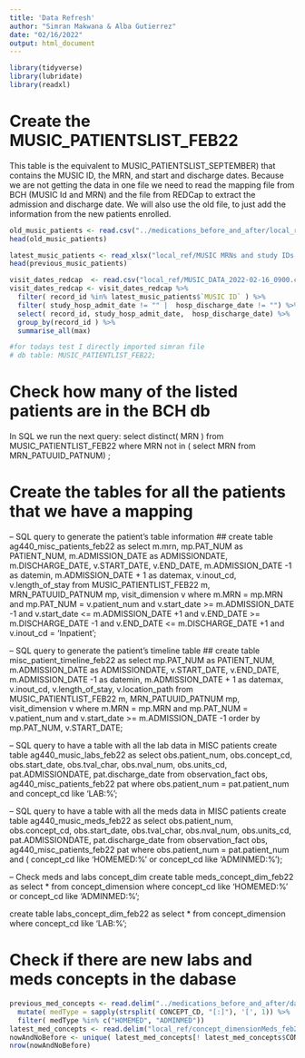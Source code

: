 ```yaml
---
title: 'Data Refresh'
author: "Simran Makwana & Alba Gutierrez"
date: "02/16/2022"
output: html_document
---
```



```r
library(tidyverse)
library(lubridate)
library(readxl)
```


# Create the MUSIC_PATIENTSLIST_FEB22 
This table is the equivalent to MUSIC_PATIENTSLIST_SEPTEMBER) that contains the MUSIC ID, the MRN, and start and discharge dates. 
Because we are not getting the data in one file we need to read the mapping file from BCH (MUSIC Id and MRN) and the file from REDCap to extract the admission and discharge date. We will also use the old file, to just add the information from the new patients enrolled.
```r
old_music_patients <- read.csv("../medications_before_and_after/local_ref/music_id_mapping.csv")
head(old_music_patients)

latest_music_patients <- read_xlsx("local_ref/MUSIC MRNs and study IDs 2.11.2022.xlsx")
head(previous_music_patients)

visit_dates_redcap  <- read.csv("local_ref/MUSIC_DATA_2022-02-16_0900.csv")
visit_dates_redcap <- visit_dates_redcap %>%
  filter( record_id %in% latest_music_patients$`MUSIC ID` ) %>%
  filter( study_hosp_admit_date != "" |  hosp_discharge_date != "") %>%
  select( record_id, study_hosp_admit_date,  hosp_discharge_date) %>%
  group_by(record_id ) %>%
  summarise_all(max)

#for todays test I directly imported simran file 
# db table: MUSIC_PATIENTLIST_FEB22;
```

# Check how many of the listed patients are in the BCH db
In SQL we run the next query:
select distinct( MRN ) from MUSIC_PATIENTLIST_FEB22 where MRN not in ( select MRN from MRN_PATUUID_PATNUM) ;


# Create the tables for all the patients that we have a mapping

-- SQL query to generate the patient's table information ##
create table ag440_misc_patients_feb22 as 
select m.mrn, mp.PAT_NUM as PATIENT_NUM, m.ADMISSION_DATE as ADMISSIONDATE, m.DISCHARGE_DATE, v.START_DATE, v.END_DATE, 
m.ADMISSION_DATE -1 as datemin,  m.ADMISSION_DATE + 1 as datemax, v.inout_cd, v.length_of_stay 
from MUSIC_PATIENTLIST_FEB22 m, MRN_PATUUID_PATNUM mp, visit_dimension v where m.MRN =  mp.MRN and mp.PAT_NUM =  v.patient_num and 
v.start_date >= m.ADMISSION_DATE -1  and v.start_date <= m.ADMISSION_DATE +1 and 
v.END_DATE >= m.DISCHARGE_DATE -1  and v.END_DATE <= m.DISCHARGE_DATE +1 and 
v.inout_cd = 'Inpatient';

-- SQL query to generate the patient's timeline table ##
create table misc_patient_timeline_feb22 as
select mp.PAT_NUM as PATIENT_NUM, m.ADMISSION_DATE as ADMISSIONDATE, v.START_DATE, v.END_DATE,  
m.ADMISSION_DATE -1 as datemin,  m.ADMISSION_DATE + 1 as datemax, 
v.inout_cd, v.length_of_stay, v.location_path 
from MUSIC_PATIENTLIST_FEB22 m, MRN_PATUUID_PATNUM mp, visit_dimension v 
where m.MRN =  mp.MRN and mp.PAT_NUM =  v.patient_num 
and v.start_date >= m.ADMISSION_DATE -1 order by mp.PAT_NUM, v.START_DATE;  


-- SQL query to have a table with all the lab data in MISC patients
create table ag440_music_labs_feb22 as 
select obs.patient_num, obs.concept_cd, obs.start_date, obs.tval_char, 
obs.nval_num, obs.units_cd, pat.ADMISSIONDATE, pat.discharge_date 
from observation_fact obs, 
ag440_misc_patients_feb22 pat 
where obs.patient_num = pat.patient_num and concept_cd like 'LAB:%';

-- SQL query to have a table with all the meds data in MISC patients
create table ag440_music_meds_feb22 as 
select obs.patient_num, obs.concept_cd, obs.start_date, obs.tval_char, 
obs.nval_num, obs.units_cd, pat.ADMISSIONDATE, pat.discharge_date 
from observation_fact obs, 
ag440_misc_patients_feb22 pat 
where obs.patient_num = pat.patient_num and ( concept_cd like 'HOMEMED:%' or concept_cd like 'ADMINMED:%');

-- Check meds and labs concept_dim
create table meds_concept_dim_feb22 as 
select * from concept_dimension where 
concept_cd like 'HOMEMED:%' or concept_cd like 'ADMINMED:%'; 

create table labs_concept_dim_feb22 as 
select * from concept_dimension where 
concept_cd like 'LAB:%'; 

# Check if there are new labs and meds concepts in the dabase
```r
previous_med_concepts <- read.delim("../medications_before_and_after/data/concept_dimensionMeds.dsv") %>%
  mutate( medType = sapply(strsplit( CONCEPT_CD, "[:]"), '[', 1)) %>%
  filter( medType %in% c("HOMEMED", "ADMINMED"))
latest_med_concepts <- read.delim("local_ref/concept_dimensionMeds_feb22.dsv")
nowAndNoBefore <- unique( latest_med_concepts[! latest_med_concepts$CONCEPT_CD %in% previous_med_concepts$CONCEPT_CD, ] )
nrow(nowAndNoBefore)

```




